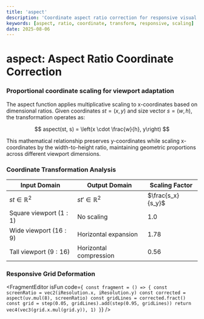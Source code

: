 ```yaml
---
title: 'aspect'
description: 'Coordinate aspect ratio correction for responsive visual elements'
keywords: [aspect, ratio, coordinate, transform, responsive, scaling]
date: 2025-08-06
---
```



# aspect: Aspect Ratio Coordinate Correction

### Proportional coordinate scaling for viewport adaptation

The aspect function applies multiplicative scaling to x-coordinates based on dimensional ratios. Given coordinates $st = (x, y)$ and size vector $s = (w, h)$, the transformation operates as:

$$
aspect(st, s) = \left(x \cdot \frac{w}{h}, y\right)
$$

This mathematical relationship preserves y-coordinates while scaling x-coordinates by the width-to-height ratio, maintaining geometric proportions across different viewport dimensions.

### Coordinate Transformation Analysis

| Input Domain            | Output Domain          | Scaling Factor    |
| ----------------------- | ---------------------- | ----------------- |
| $st \in \mathbb{R}^2$   | $st' \in \mathbb{R}^2$ | $\frac{s_x}{s_y}$ |
| Square viewport $(1:1)$ | No scaling             | $1.0$             |
| Wide viewport $(16:9)$  | Horizontal expansion   | $1.78$            |
| Tall viewport $(9:16)$  | Horizontal compression | $0.56$            |

### Responsive Grid Deformation

<FragmentEditor
        isFun
        code={`
const fragment = () => {
        const screenRatio = vec2(iResolution.x, iResolution.y)
        const corrected = aspect(uv.mul(8), screenRatio)
        const gridLines = corrected.fract()
        const grid = step(0.05, gridLines).add(step(0.95, gridLines))
        return vec4(vec3(grid.x.mul(grid.y)), 1)
}`}
/>
